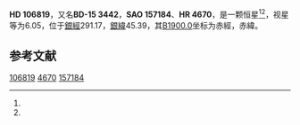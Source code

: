 {{Starbox begin
| name = HD 106819
}}
{{Starbox observe
| epoch = [[J2000.0|J2000.0]]
| constell = {{星座名待查}}<ref name=SIMBAD>{{cite web
 | url=http://simbad.u-strasbg.fr/simbad/sim-id?Ident=HR+4670
 | title =Pulsating variable Star
 | publisher=Centre de Données astronomiques de Strasbourg
 | work=SIMBAD
 | accessdate=2012-07-13}}</ref><ref name=DATA>{{cite web
 | url=http://vizier.u-strasbg.fr/viz-bin/VizieR-5?-out.add=.&-source=5050&-corr=PK=HR&-out.max=9999&HR=4670
 | title=VizieR Detailed Page
 | accessdate=2012-07-13
 | archive-date=2016-03-04
 | archive-url=https://web.archive.org/web/20160304235523/http://vizier.u-strasbg.fr/viz-bin/VizieR-5?-out.add=.&-source=5050&-corr=PK=HR&-out.max=9999&HR=4670
 | dead-url=no
 }}</ref>
| 星官 = 
| ra = {{RA|12|17|3.3}}<ref name=SIMBAD /><ref name=DATA />
| dec = {{DEC|-16|41|37}}<ref name=SIMBAD /><ref name=DATA />
| appmag_v = 6.05<ref name=SIMBAD /><ref name=DATA />
}}
{{Starbox character
| class = A2IV<ref name=SIMBAD /><ref name=DATA />
| b-v = 0.1<ref name=SIMBAD /><ref name=DATA />
| u-b = 0.12<ref name=SIMBAD /><ref name=DATA />
| r-i = <ref name=SIMBAD /><ref name=DATA />
| variable = 
}}
{{Starbox astrometry
| radial_v = 0.12
| prop_mo_ra = -12
| parallax = 
| p_error = 
}}
{{Starbox catalog
| names =BD-15 3442，[[SAO星表|SAO]] 157184，[[HD星表|HD]] 106819，[[HR星表|HR]] 4670}}
{{Starbox reference |Simbad=HR+4670}}
{{Starbox end}}

'''HD 106819'''，又名'''BD-15 3442'''，'''SAO 157184'''、'''HR 4670'''，是一颗恒星<ref name=SIMBAD /><ref name=DATA />，视星等为6.05，位于[[銀道座標系|銀經]]291.17，[[銀道座標系|銀緯]]45.39，其[[B1900.0|B1900.0]]坐标为赤經{{RA|12|11|53.8}}，赤緯{{DEC|-16|45.39|17}}。

== 参考文献 ==
{{reflist}}

{{star-stub}}

[[Category:HD和HDE天體|106819]]
[[Category:HR天體|4670]]
[[Category:SAO天體|157184]]